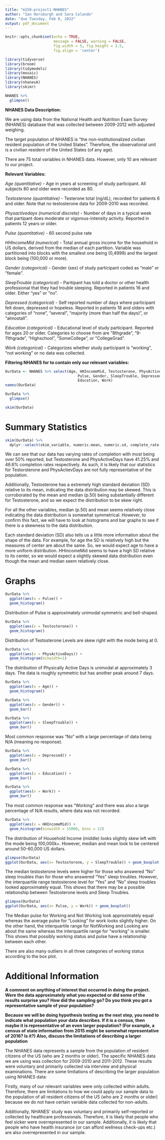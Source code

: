 ```yaml
---
title: "m158-project1-NHANES"
author: "Ian Horsburgh and Sara Colando"
date: "due Tuesday, Feb 8, 2022"
output: pdf_document
---
```


```r
knitr::opts_chunk$set(echo = TRUE, 
                      message = FALSE, warning = FALSE,
                      fig.width = 5, fig.height = 3.5, 
                      fig.align = 'center')

library(tidyverse)
library(broom)
library(tidymodels)
library(mosaic)
library(NHANES)
library(nhanesA)
library(skimr)
```

```r
NHANES %>%
  glimpse()
```

**NHANES Data Description:**

We are using data from the National Health and Nutrition Exam Survey (NHANES) database that was collected between 2009-2012 with adjusted weighing.


The target population of NHANES is "the non-institutionalized civilian resident population of the United States". Therefore, the observational unit is a civilian resident of the United States (of any age).


There are 75 total variables in NHANES data. However, only 10 are relevant to our project.

**Relevant Variables:**

*Age (quantitative)*
- Age in years at screening of study participant. All subjects 80 and older were recorded as 80.

*Testosterone (quantitative)*
- Testerone total (ng/dL), recorded for patients 6 and older. Note that no testosterone data for 2009-2010 was recorded.

*Physactivedays (numerical discrete)*
- Number of days in a typical week that partipant does moderate or vigorous-intensity activity. Reported in patients 12 years or older.

*Pulse (quantitative)*
- 60 second pulse rate

*HHIncomeMid (numerical)*
- Total annual gross income for the household in US dollars, derived from the median of each partition. Variable was partitioned into blocks with the smallest one being (0,4999) and the largest block being (100,000 or more).

*Gender (categorical)*
- Gender (sex) of study participant coded as "male" or "female".

*SleepTrouble (categorical)* 
- Paritipant has told a doctor or other health professional that they had trouble sleeping. Reported in patients 16 and older. Either "yes" or "no".

*Depressed (categorical)*
- Self reported number of days where participant felt down, depressed or hopeless. Reported in patients 18 and olders with categories of "none", "several", "majority (more than half the days)", or "almostall".

*Education (categorical)*
- Educational level of study participant. Reported for ages 20 or older. Categories to choose from are "8thgrade", "9-11thgrade", "Highschool", "SomeCollege", or "CollegeGrad".

*Work (categorical)*
- Categorizes whether study participant is "working", "not working" or no data was collected.

**Filtering NHANES for to contain only our relevant variables:**

```r
OurData <- NHANES %>% select(Age, HHIncomeMid, Testosterone, PhysActiveDays, 
                                 Pulse, Gender, SleepTrouble, Depressed, 
                                 Education, Work)
names(OurData)
```

```r
OurData %>%
  glimpse()
```


```r

skim(OurData)

```


# Summary Statistics

```r
skim(OurData) %>%
  dplyr::select(skim_variable, numeric.mean, numeric.sd, complete_rate, numeric.p50)

```

We can see that our data has varying rates of completion with most being over 50% reported, but Testosterone and PhysActiveDays have 41.25% and 46.6% completion rates respectively. As such, it is likely that our statistics for Testorsterone and PhysActievDays are not fully representative of the population.

Additionally, Testosterone has a extremely high standard deviation (SD) relative to its mean, indicating the data distribution may be skewed. This is corroborated by the mean and median (p.50) being substantially different for Testosterone, and so we expect the distribution to be skew right.

For all the other variables, median (p.50) and mean seems relatively close indicating the data distribution is somewhat symmetrical. However, to confirm this fact, we will have to look at histograms and bar graphs to see if there is a skewness to the data distribution. 

Each standard deviation (SD) also tells us a little more information about the shape of the data. For example, for age the SD is relatively high but the measures of center are about the same. So, we would expect age to have a more uniform distribution. HHincomeMid seems to have a high SD relative to its center, so we would expect a slightly skewed data distribution even though the mean and median seem relatively close.

# Graphs


```r
OurData %>%
  ggplot(aes(x = Pulse)) +
  geom_histogram()
```
Distribution of Pulse is approximately unimodal symmetric and bell-shaped.

```r
OurData %>%
  ggplot(aes(x = Testosterone)) + 
  geom_histogram() 
```

Distribution of Testosterone Levels are skew right with the mode being at 0. 

```r
OurData %>%
  ggplot(aes(x = PhysActiveDays)) + 
  geom_histogram(binwidth=1)
```
The distribution of Physically Active Days is unimodal at approximately 3 days. The data is roughly symmetric but has another peak around 7 days.

```r
OurData %>%
  ggplot(aes(x = Age)) +
  geom_histogram()  
```

```r
OurData %>%
  ggplot(aes(x = Gender)) + 
  geom_bar() 
```

```r
OurData %>%
  ggplot(aes(x = SleepTrouble)) + 
  geom_bar()
```
Most common response was "No" with a large percentage of data being N/A (meaning no response).

```r
OurData %>%
  ggplot(aes(x = Depressed)) + 
  geom_bar()
```

```r
OurData %>%
  ggplot(aes(x = Education)) + 
  geom_bar()  
```

```r
OurData %>%
  ggplot(aes(x = Work)) + 
  geom_bar()
```
The most common response was "Working" and there was also a large percentage of N/A results, where data was not recorded.

```r
OurData %>%
  ggplot(aes(x = HHIncomeMid)) +
  geom_histogram(binwidth = 15000, bins = 12)
```
The distribution of Household Income (middle) looks slightly skew left with the mode being 100,000k+. However, median and mean look to be centered around 50-60,000 US dollars.

```r
glimpse(OurData)
ggplot(OurData, aes(x= Testosterone, y = SleepTrouble)) + geom_boxplot()
```
The median testosterone levels were higher for those who answered "No" sleep troubles than for those who answered "Yes" sleep troubles. However, the interquartile range testosterone level for "Yes" and "No" sleep troubles looked approximately equal. This shows that there may be a possible relationship between Testosterone levels and Sleep Troubles. 

```r
glimpse(OurData)
ggplot(OurData, aes(x= Pulse, y = Work)) + geom_boxplot()
```
The Median pulse for Working and Not Working look approximately equal whereas the average pulse for "Looking" for work looks slightly higher. On the other hand, the interquartile range for NotWorking and Looking are about the same whereas the interquartile range for "working" is smaller. This shows that possibly working status and pulse have a relationship between each other.

There are also many outliers in all three categories of working status according to the box plot.


# Additional Information

**A comment on anything of interest that occurred in doing the project. Were the data approximately what you expected or did some of the results surprise you? How did the sampling
go? Do you think you got a representative sample of your population?**

**Because we will be doing hypothesis testing as the next step, you need to indicate what
population your data describes. If it is a census, then maybe it is representative of an even
larger population? (For example, a census of state information from 2015 might be somewhat
representative of 2016? Is it?) Also, discuss the limitations of describing a larger population**

The NHANES data represents a sample from the population of resident citizens of the US (who are 2 months or older). The specific NHANES data we are using was collection for 2009-2010 and 2011-2012. These results were voluntary and primarily collected via interview and physical examinations. There are some limitations of describing the larger population using NHANES data: 

Firstly, many of our relevant variables were only collected within adults. Therefore, there are limitations to how we could apply our sample data to the population of all resident citizens of the US (who are 2 months or older) because we do not have certain variable data collected for non-adults. 

Additionally, NHANES' study was voluntary and primarily self-reported or collected by healthcare professionals. Therefore, it is likely that people who feel sicker were overrepresented in our sample. Additionally, it is likely that people who have health insurance (or can afford wellness check-ups etc.) are also overrepresented in our sample. 



